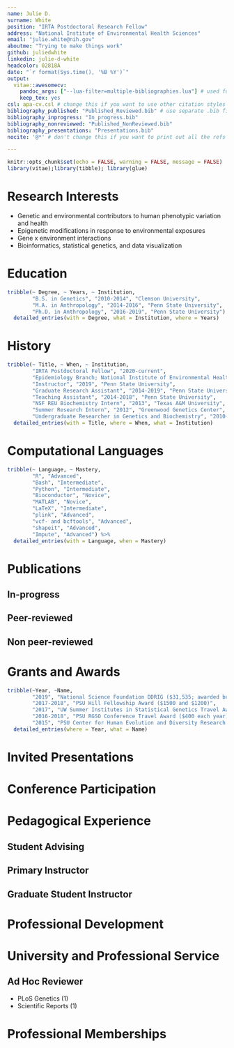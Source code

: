 ```yaml
---
name: Julie D.
surname: White
position: "IRTA Postdoctoral Research Fellow"
address: "National Institute of Environmental Health Sciences"
email: "julie.white@nih.gov"
aboutme: "Trying to make things work"
github: juliedwhite
linkedin: julie-d-white
headcolor: 02818A
date: "`r format(Sys.time(), '%B %Y')`"
output: 
  vitae::awesomecv:
    pandoc_args: ["--lua-filter=multiple-bibliographies.lua"] # used for creating bibliographies for multiple sections
    keep_tex: yes
csl: apa-cv.csl # change this if you want to use other citation styles
bibliography_published: "Published_Reviewed.bib" # use separate .bib files and assign each of them a unique key: bibliography_*
bibliography_inprogress: "In_progress.bib"
bibliography_nonreviewed: "Published_NonReviewed.bib" 
bibliography_presentations: "Presentations.bib"
nocite: '@*' # don't change this if you want to print out all the refs

---
```



```r
knitr::opts_chunk$set(echo = FALSE, warning = FALSE, message = FALSE)
library(vitae);library(tibble); library(glue)
```

# Research Interests

* Genetic and environmental contributors to human phenotypic variation and health
* Epigenetic modifications in response to environmental exposures
* Gene x environment interactions
* Bioinformatics, statistical genetics, and data visualization 

# Education

```r
tribble(~ Degree, ~ Years, ~ Institution, 
        "B.S. in Genetics", "2010-2014", "Clemson University", 
        "M.A. in Anthropology", "2014-2016", "Penn State University", 
        "Ph.D. in Anthropology", "2016-2019", "Penn State University") %>%
  detailed_entries(with = Degree, what = Institution, where = Years)
```

# History
```r
tribble(~ Title, ~ When, ~ Institution, 
        "IRTA Postdoctoral Fellow", "2020-current", 
        "Epidemiology Branch; National Institute of Environmental Health Sciences", 
        "Instructor", "2019", "Penn State University", 
        "Graduate Research Assistant", "2014-2019", "Penn State University", 
        "Teaching Assistant", "2014-2018", "Penn State University", 
        "NSF REU Biochemistry Intern", "2013", "Texas A&M University", 
        "Summer Research Intern", "2012", "Greenwood Genetics Center", 
        "Undergraduate Researcher in Genetics and Biochemistry", "2010-2014", "Clemson University") %>%
  detailed_entries(with = Title, where = When, what = Institution)
```

# Computational Languages
```r
tribble(~ Language, ~ Mastery, 
        "R", "Advanced",
        "Bash", "Intermediate",
        "Python", "Intermediate",
        "Bioconductor", "Novice",
        "MATLAB", "Novice",
        "LaTeX", "Intermediate",
        "plink", "Advanced",
        "vcf- and bcftools", "Advanced",
        "shapeit", "Advanced",
        "Impute", "Advanced") %>%
  detailed_entries(with = Language, when = Mastery)
```


# Publications

## In-progress

\begingroup
\setlength{\parindent}{-0.5in}
\setlength{\leftskip}{0.5in}

::: {#refs_inprogress}
:::

\endgroup

## Peer-reviewed
<!-- Notes: copy and paste the following block for any other bibliography sections with the same bibliography key matched that you assigned in YAML  -->
\begingroup
\setlength{\parindent}{-0.5in}
\setlength{\leftskip}{0.5in}

::: {#refs_published}
:::

\endgroup
<!-- Bib-printing block ends here. -->

## Non peer-reviewed

\begingroup
\setlength{\parindent}{-0.5in}
\setlength{\leftskip}{0.5in}

::: {#refs_nonreviewed}
:::

\endgroup

# Grants and Awards

```r
tribble(~Year, ~Name,
        "2019", "National Science Foundation DDRIG ($31,535; awarded but declined)",
        "2017-2018", "PSU Hill Fellowship Award ($1500 and $1200)",
        "2017", "UW Summer Institutes in Statistical Genetics Travel Award ($1800)",
        "2016-2018", "PSU RGSO Conference Travel Award ($400 each year)",
        "2015", "PSU Center for Human Evolution and Diversity Research Grant ($7303") %>% 
  detailed_entries(where = Year, what = Name) 
```

# Invited Presentations

\begingroup
\setlength{\parindent}{-0.5in}
\setlength{\leftskip}{0.5in}

::: {}
:::

\endgroup

# Conference Participation

\begingroup
\setlength{\parindent}{-0.5in}
\setlength{\leftskip}{0.5in}

::: {}
:::

\endgroup

# Pedagogical Experience

## Student Advising

## Primary Instructor

## Graduate Student Instructor

# Professional Development

# University and Professional Service

## Ad Hoc Reviewer

* PLoS Genetics (1)
* Scientific Reports (1)

# Professional Memberships